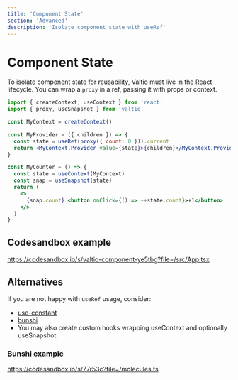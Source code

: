 ```yaml
---
title: 'Component State'
section: 'Advanced'
description: 'Isolate component state with useRef'
---
```


# Component State

To isolate component state for reusability, Valtio must live in the React lifecycle. You can wrap a `proxy` in a ref, passing it with props or context.

```jsx
import { createContext, useContext } from 'react'
import { proxy, useSnapshot } from 'valtio'

const MyContext = createContext()

const MyProvider = ({ children }) => {
  const state = useRef(proxy({ count: 0 })).current
  return <MyContext.Provider value={state}>{children}</MyContext.Provider>
}

const MyCounter = () => {
  const state = useContext(MyContext)
  const snap = useSnapshot(state)
  return (
    <>
      {snap.count} <button onClick={() => ++state.count}>+1</button>
    </>
  )
}
```

## Codesandbox example

https://codesandbox.io/s/valtio-component-ye5tbg?file=/src/App.tsx

## Alternatives

If you are not happy with `useRef` usage, consider:

- [use-constant](https://www.npmjs.com/package/use-constant)
- [bunshi](https://www.bunshi.org/recipes/valtio/)
- You may also create custom hooks wrapping useContext and optionally useSnapshot.

### Bunshi example

https://codesandbox.io/s/77r53c?file=/molecules.ts
